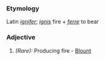 ===Etymology===
Latin ''[[ignifer]]''; ''[[ignis]]'' fire + ''[[ferre]]'' to bear
===Adjective===
#''(Rare):'' Producing fire - [[Blount]]
